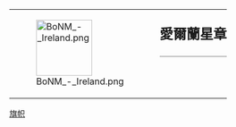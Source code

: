 {| style="border: 1px solid {{{border|gray}}}; background-color: {{{color|#fdffe7}}};"
|rowspan="2" valign="middle" | [[File:BoNM - Ireland.png|100px]]
|rowspan="2" |
|style="font-size: x-large; padding: 0; vertical-align: middle; height: 1.1em;" | '''愛爾蘭星章'''
|-
|style="vertical-align: middle; border-top: 1px solid gray;" | {{{1}}}
|}

<noinclude>
[[Category:維基星章模板|旗帜]]
</noinclude>